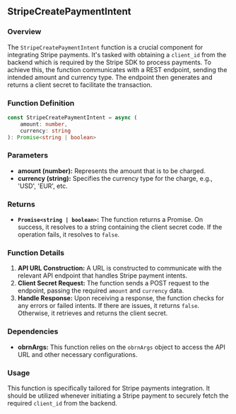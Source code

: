 ## StripeCreatePaymentIntent

### Overview
The `StripeCreatePaymentIntent` function is a crucial component for integrating Stripe payments. It's tasked with obtaining a `client_id` from the backend which is required by the Stripe SDK to process payments. To achieve this, the function communicates with a REST endpoint, sending the intended amount and currency type. The endpoint then generates and returns a client secret to facilitate the transaction.

### Function Definition
```typescript
const StripeCreatePaymentIntent = async (
    amount: number,
    currency: string
): Promise<string | boolean>
```

### Parameters
- **amount (number):** Represents the amount that is to be charged.
- **currency (string):** Specifies the currency type for the charge, e.g., 'USD', 'EUR', etc.

### Returns
- **`Promise<string | boolean>`:** The function returns a Promise. On success, it resolves to a string containing the client secret code. If the operation fails, it resolves to `false`.

### Function Details
1. **API URL Construction:** A URL is constructed to communicate with the relevant API endpoint that handles Stripe payment intents.
2. **Client Secret Request:** The function sends a POST request to the endpoint, passing the required `amount` and `currency` data.
3. **Handle Response:** Upon receiving a response, the function checks for any errors or failed intents. If there are issues, it returns `false`. Otherwise, it retrieves and returns the client secret.

### Dependencies
- **obrnArgs:** This function relies on the `obrnArgs` object to access the API URL and other necessary configurations.

### Usage
This function is specifically tailored for Stripe payments integration. It should be utilized whenever initiating a Stripe payment to securely fetch the required `client_id` from the backend.

